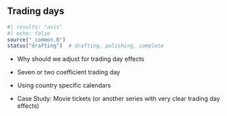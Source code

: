 ## Trading days

```r
#| results: "asis"
#| echo: false
source("_common.R")
status("drafting")  # drafting, polishing, complete
```

-   Why should we adjust for trading day effects

-   Seven or two coefficient trading day

-   Using country specific calendars

-   Case Study: Movie tickets (or another series with very clear trading day effects)
